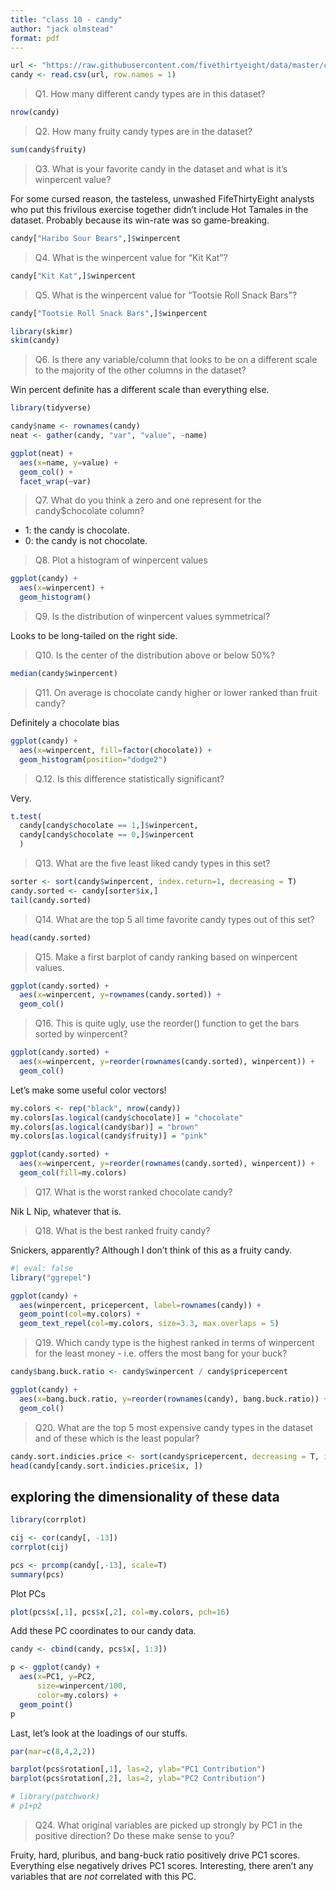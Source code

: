 ```yaml
---
title: "class 10 - candy"
author: "jack olmstead"
format: pdf
---
```


```r
url <- "https://raw.githubusercontent.com/fivethirtyeight/data/master/candy-power-ranking/candy-data.csv"
candy <- read.csv(url, row.names = 1)
```

> Q1. How many different candy types are in this dataset?

```r
nrow(candy)
```

> Q2. How many fruity candy types are in the dataset?

```r
sum(candy$fruity)
```

> Q3. What is your favorite candy in the dataset and what is it’s winpercent value?

For some cursed reason, the tasteless, unwashed FifeThirtyEight analysts who put this frivilous exercise together didn't include Hot Tamales in the dataset. Probably because its win-rate was so game-breaking.
```r
candy["Haribo Sour Bears",]$winpercent
```

> Q4. What is the winpercent value for “Kit Kat”?

```r
candy["Kit Kat",]$winpercent
```

> Q5. What is the winpercent value for “Tootsie Roll Snack Bars”?

```r
candy["Tootsie Roll Snack Bars",]$winpercent
```

```r
library(skimr)
skim(candy)
```


> Q6. Is there any variable/column that looks to be on a different scale to the majority of the other columns in the dataset?

Win percent definite has a different scale than everything else.
```r
library(tidyverse)

candy$name <- rownames(candy)
neat <- gather(candy, "var", "value", -name)

ggplot(neat) +
  aes(x=name, y=value) +
  geom_col() +
  facet_wrap(~var)
```

> Q7. What do you think a zero and one represent for the candy$chocolate column?

  - 1: the candy is chocolate.
  - 0: the candy is not chocolate.

> Q8. Plot a histogram of winpercent values

```r
ggplot(candy) +
  aes(x=winpercent) +
  geom_histogram()
```

> Q9. Is the distribution of winpercent values symmetrical?

Looks to be long-tailed on the right side.

> Q10. Is the center of the distribution above or below 50%?

```r
median(candy$winpercent)
```

> Q11. On average is chocolate candy higher or lower ranked than fruit candy?

Definitely a chocolate bias
```r
ggplot(candy) +
  aes(x=winpercent, fill=factor(chocolate)) +
  geom_histogram(position="dodge2")
```

> Q.12. Is this difference statistically significant?

Very.
```r
t.test(
  candy[candy$chocolate == 1,]$winpercent, 
  candy[candy$chocolate == 0,]$winpercent
  )
```

> Q13. What are the five least liked candy types in this set?

```r
sorter <- sort(candy$winpercent, index.return=1, decreasing = T)
candy.sorted <- candy[sorter$ix,]
tail(candy.sorted)
```

> Q14. What are the top 5 all time favorite candy types out of this set?

```r
head(candy.sorted)
```

> Q15. Make a first barplot of candy ranking based on winpercent values.

```r
ggplot(candy.sorted) +
  aes(x=winpercent, y=rownames(candy.sorted)) +
  geom_col()
```

> Q16. This is quite ugly, use the reorder() function to get the bars sorted by winpercent?

```r
ggplot(candy.sorted) +
  aes(x=winpercent, y=reorder(rownames(candy.sorted), winpercent)) +
  geom_col()
```

Let's make some useful color vectors!
```r
my.colors <- rep("black", nrow(candy))
my.colors[as.logical(candy$chocolate)] = "chocolate"
my.colors[as.logical(candy$bar)] = "brown"
my.colors[as.logical(candy$fruity)] = "pink"
```

```r
ggplot(candy.sorted) +
  aes(x=winpercent, y=reorder(rownames(candy.sorted), winpercent)) +
  geom_col(fill=my.colors)
```

> Q17. What is the worst ranked chocolate candy?

Nik L Nip, whatever that is.

> Q18. What is the best ranked fruity candy?

Snickers, apparently? Although I don't think of this as a fruity candy.

```r
#| eval: false
library("ggrepel")

ggplot(candy) +
  aes(winpercent, pricepercent, label=rownames(candy)) +
  geom_point(col=my.colors) +
  geom_text_repel(col=my.colors, size=3.3, max.overlaps = 5)
```

> Q19. Which candy type is the highest ranked in terms of winpercent for the least money - i.e. offers the most bang for your buck?

```r
candy$bang.buck.ratio <- candy$winpercent / candy$pricepercent

ggplot(candy) +
  aes(x=bang.buck.ratio, y=reorder(rownames(candy), bang.buck.ratio)) +
  geom_col()
```

> Q20. What are the top 5 most expensive candy types in the dataset and of these which is the least popular?

```r
candy.sort.indicies.price <- sort(candy$pricepercent, decreasing = T, index.return=T)
head(candy[candy.sort.indicies.price$ix, ])
```


## exploring the dimensionality of these data
```r
library(corrplot)

cij <- cor(candy[, -13])
corrplot(cij)
```

```r
pcs <- prcomp(candy[,-13], scale=T)
summary(pcs)
```

Plot PCs
```r
plot(pcs$x[,1], pcs$x[,2], col=my.colors, pch=16)
```

Add these PC coordinates to our candy data.
```r
candy <- cbind(candy, pcs$x[, 1:3])
```

```r
p <- ggplot(candy) +
  aes(x=PC1, y=PC2, 
      size=winpercent/100,
      color=my.colors) +
  geom_point()
p
```

Last, let's look at the loadings of our stuffs.
```r
par(mar=c(8,4,2,2))

barplot(pcs$rotation[,1], las=2, ylab="PC1 Contribution")
barplot(pcs$rotation[,2], las=2, ylab="PC2 Contribution")

# library(patchwork)
# p1+p2
```

> Q24. What original variables are picked up strongly by PC1 in the positive direction? Do these make sense to you?

Fruity, hard, pluribus, and bang-buck ratio positively drive PC1 scores. Everything else negatively drives PC1 scores. Interesting, there aren't any variables that are *not* correlated with this PC.





